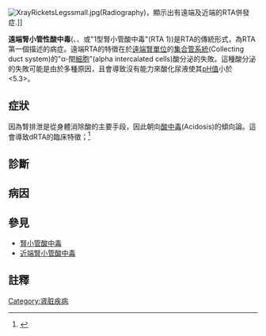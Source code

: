 {{Infobox disease
| Name            = 遠端腎小管酸中毒<br>({{lang|en|Distal renal tubular acidosis}})
| Image           = 
| Alt             = 
| Caption         = 
| DiseasesDB      = 
| ICD10           = 
| ICD9            = 
| ICDO            = 
| OMIM            = 179800
| MedlinePlus     = 000493
| eMedicineSubj   = 
| eMedicineTopic  = 
| MeshID          = D000141
}}
[[File:XrayRicketsLegssmall.jpg|thumb]](Radiography)，顯示出有遠端及近端的RTA併發症.]]

'''遠端腎小管性酸中毒'''({{lang|en|Distal renal tubular acidosis}}、{{lang|en|dRTA}}、或"1型腎小管酸中毒"(RTA 1))是RTA的傳統形式，為RTA第一個描述的病症。遠端RTA的特徵在於[[人体解剖学方位|遠端]][[腎單位|腎單位]]的[[集合管系統|集合管系統]](Collecting duct system)的"α-閏[[細胞|細胞]]"(alpha intercalated cells)酸分泌的失敗。這種酸分泌的失敗可能是由於多種原因，且會導致沒有能力來酸化尿液使其[[pH值|pH值]]小於<5.3>。

==症狀==
因為腎排泄是從身體消除酸的主要手段，因此朝向[[酸中毒|酸中毒]](Acidosis)的傾向論。這會導致dRTA的臨床特徵；<ref name=laing>{{cite journal |author=Laing CM, Toye AM, Capasso G, Unwin RJ |title=Renal tubular acidosis: developments in our understanding of the molecular basis |journal=Int. J. Biochem. Cell Biol. |volume=37 |issue=6 |pages=1151–61 |year=2005|pmid=15778079 |doi=10.1016/j.biocel.2005.01.002 |url=}}</ref>
<!--*Normal [[anion_gap|anion gap]] [[metabolic_acidosis|metabolic acidosis]]/acidemia
*[[Hypokalemia|Hypokalemia]]
*[[kidney_stone|Urinary stone]] formation (related to alkaline urine, [[hypercalciuria|hypercalciuria]], and low urinary citrate).<ref name="Buckalew">{{cite journal | author = Buckalew VM Jr | title = Nephrolithiasis in renal tubular acidosis | journal = [[The_Journal_of_Urology|The Journal of Urology]] | volume = 141 | issue = 3 (part 2) | pages = 731–737
 | year = 1989 | pmid = 2645431}}</ref>
*[[Nephrocalcinosis|Nephrocalcinosis]] (deposition of [[calcium|calcium]] in the substance of the kidney)
*[[Bone|Bone]] demineralisation (causing [[rickets|rickets]] in children and [[osteomalacia|osteomalacia]] in adults)

The symptoms and sequelae of dRTA are variable and range from being completely [[asymptomatic|asymptomatic]], to [[loin|loin]] pain and [[hematuria|hematuria]] from [[kidney_stones|kidney stones]], to [[failure_to_thrive|failure to thrive]] and severe [[rickets|rickets]] in childhood forms as well as possible [[renal_failure|renal failure]] and even death.

dRTA commonly leads to sodium loss and volume contraction, which causes a compensatory increase in blood levels of [[aldosterone|aldosterone]].<ref name=Wein_Urology1045>{{cite book|last=Wein|first=Alan, J|title=Campbell-walsh Urology Expert Consult.|year=2011|publisher=W B Saunders Co|location=Philadelphia, PA|isbn=978-1-4160-6911-9|pages=1045|url=http://www.mdconsult.com/das/book/pdf/282455359-3/978-1-4160-6911-9/4-u1.0-B978-1-4160-6911-9..00038-4..DOCPDF.pdf?isbn=978-1-4160-6911-9&eid=4-u1.0-B978-1-4160-6911-9..00038-4..DOCPDF|edition=10th}}</ref> Aldosterone causes increased resorption of sodium and loss of potassium in the collecting duct of the kidney, so these increased aldosterone levels cause the hypokalemia which is a common symptom of dRTA.<ref name=Wein_Urology1045 />-->

==診斷==<!--
The acidosis is variable, and one may have dRTA with [[alpha_intercalated_cell|alpha intercalated cell]] failure without necessarily being acidemic; this is termed ''incomplete dRTA''. The diagnosis of dRTA can be made by the observation of a urinary [[pH|pH]] of greater than 5.3 in the face of a systemic acidemia (usually taken to be a serum bicarbonate of 20 [[mmol|mmol]]/[[litre|l]] or less). In the case of an incomplete dRTA, failure to acidify the urine following an oral acid loading challenge is often used as a test.  The test usually performed is ''the short [[ammonium_chloride|ammonium chloride]] test'',<ref>{{cite journal |quotes= |last=Wrong |first= O|authorlink= |author2=Davies HEF |year= 1959|title=The Excretion of Acid in Renal Disease |journal=QJM |volume= 28|issue= 110|pages=259–313 |id= |url=https://archive.org/details/sim_qjm_1959-04_28_110/page/259|accessdate= |pmid= 13658353 }}</ref> in which ammonium chloride capsules are used as the acid load. More recently, an alternative test using [[furosemide|furosemide]] and [[fludrocortisone|fludrocortisone]] has been described.<ref>{{cite journal |author=Walsh SB, Shirley DG, Wrong OM, Unwin RJ |title=Urinary acidification assessed by simultaneous furosemide and fludrocortisone treatment: an alternative to ammonium chloride |journal=Kidney Int. |volume=71 |issue=12 |pages=1310–6 |year=2007 |pmid=17410104 |doi=10.1038/sj.ki.5002220 |url=https://archive.org/details/sim_kidney-international_2007-06_71_12/page/1310}}</ref>

Interestingly, dRTA has been proposed as a possible diagnosis for the unknown malady plaguing [[Tiny_Tim_(A_Christmas_Carol)|Tiny Tim]] in Charles Dickens' [[A_Christmas_Carol|A Christmas Carol]].<ref>{{cite journal | author = Lewis D | title = What was wrong with Tiny Tim? | journal = Am J Dis Child | volume = 146 | issue = 12 | pages = 1403–7 | year = 1992 | pmid = 1340779 | doi=10.1001/archpedi.1992.02160240013002}}</ref><ref>{{cite news| url=http://www.time.com/time/magazine/article/0,9171,977391,00.html | work=Time | title=What Ailed Tiny Tim | date=1992-12-28 | accessdate=2010-05-22}}</ref>-->

==病因==<!--
[[File:Alpha_Intercalated_Cell_Cartoon.svg|thumb]]
*[[Autoimmune_disease|Autoimmune disease]].  Classically [[Sjögren's_syndrome|Sjögren's syndrome]], but it is also associated with [[systemic_lupus_erythematosus|systemic lupus erythematosus]], [[rheumatoid_arthritis|rheumatoid arthritis]] and even [[hypergammaglobulinemia|hypergammaglobulinemia]]. Hypokalaemia is often severe in these cases.<ref>{{cite journal |author=Wrong OM, Feest TG, MacIver AG |title=Immune-related potassium-losing interstitial nephritis: a comparison with distal renal tubular acidosis |journal=Q. J. Med. |volume=86 |issue=8 |pages=513–34 |year=1993 |pmid=8210309 |doi= 10.1093/qjmed/86.8.513|url=http://qjmed.oxfordjournals.org/cgi/content/abstract/86/8/513}}</ref>
*Hereditary causes include mutations of [[Band_3|Band 3]]<ref>{{cite journal |author=Bruce LJ, Cope DL, Jones GK, et al. |title=Familial distal renal tubular acidosis is associated with mutations in the red cell anion exchanger (Band 3, AE1) gene |journal=J. Clin. Invest. |volume=100 |issue=7 |pages=1693–707 |year=1997 |pmid=9312167 |pmc=508352 |doi=10.1172/JCI119694 |url=http://www.jci.org/cgi/content/abstract/100/7/1693}}</ref> the basolateral bicarbonate transporter of the intercalated cell, which may be transmitted in an [[autosomal_dominant|autosomal dominant]] fashion in western European cases, or in an [[autosomal_recessive|autosomal recessive]] fashion in South East Asian cases. The South East Asian cases are associated with more severe hypokalemia.<ref>{{cite journal |author=Bruce LJ, Wrong O, Toye AM, et al. |title=Band 3 mutations, renal tubular acidosis and South-East Asian ovalocytosis in Malaysia and Papua New Guinea: loss of up to 95% band 3 transport in red cells |journal=Biochem. J. |volume=350 Pt 1 |issue= Pt 1|pages=41–51 |year=2000 |pmid=10926824 |pmc=1221222 |doi=10.1042/0264-6021:3500041 |url=http://www.biochemj.org/bj/350/0041/bj3500041.htm}}</ref> Other hereditary causes include mutations of subunits of the [[apical_membrane|apical]] [[proton_pump|proton pump]] vH<sup>+</sup>-ATPase,<ref>{{cite journal|last=Wagner|first=CA |date=October 2004|title=Renal Vacuolar H<sup>+</sup>-ATPase|journal=Physiological Reviews|volume=84 |issue=4 |pages=1263–314|url=http://physrev.physiology.org/cgi/content/full/84/4/1263|pmid=15383652|doi=10.1152/physrev.00045.2003|last2=Finberg|first2=KE|last3=Breton|first3=S|last4=Marshansky|first4=V|last5=Brown|first5=D|last6=Geibel|first6=JP}}</ref> which are transmitted in an autosomal recessive fashion, and may be associated with sensorineural [[deafness|deafness]].<ref>{{cite journal |author=Karet FE, Finberg KE, Nelson RD, et al. |title=Mutations in the gene encoding B1 subunit of H+-ATPase cause renal tubular acidosis with sensorineural deafness |journal=Nat. Genet. |volume=21 |issue=1 |pages=84–90 |year=1999 |pmid=9916796 |doi=10.1038/5022 |url=http://www.nature.com/ng/journal/v21/n1/abs/ng0199_84.html}}</ref>
*Liver [[cirrhosis|cirrhosis]].
*[[Nephrocalcinosis|Nephrocalcinosis]].  While it is a consequence of dRTA, it can also be a cause; related to calcium-induced damage of the [[cortical_collecting_duct|cortical collecting duct]].
*[[Renal_transplantation|Renal transplantation]].
*[[Sickle_cell_anemia|Sickle cell anemia]].
*Toxins, including [[ifosfamide|ifosfamide]] (more commonly causing pRTA than dRTA),<ref>{{cite journal |author=Skinner R, Pearson AD, English MW, et al. |title=Risk factors for ifosfamide nephrotoxicity in children |journal=Lancet |volume=348 |issue=9027 |pages=578–80 |year=1996 |pmid=8774570 |doi=10.1016/S0140-6736(96)03480-0 |url=http://linkinghub.elsevier.com/retrieve/pii/S0140673696034800}}</ref> [[toluene|toluene]],<ref>{{cite journal |author=Batlle DC, Sabatini S, Kurtzman NA |title=On the mechanism of toluene-induced renal tubular acidosis |journal=Nephron |volume=49 |issue=3 |pages=210–8 |year=1988 |pmid=3135502 |doi= 10.1159/000185057|url=}}</ref> [[lithium_carbonate|lithium carbonate]]<ref>{{cite journal |author=Boton R, Gaviria M, Batlle DC |title=Prevalence, pathogenesis, and treatment of renal dysfunction associated with chronic lithium therapy |journal=Am. J. Kidney Dis. |volume=10 |issue=5 |pages=329–45 |year=1987 |pmid=3314489 |doi= 10.1016/s0272-6386(87)80098-7|url=}}</ref> and [[amphotericin_B|amphotericin B]].<ref>{{cite journal |author=McCurdy DK, Frederic M, Elkinton JR |title=Renal tubular acidosis due to amphotericin B |journal=N. Engl. J. Med. |volume=278 |issue=3 |pages=124–30 |year=1968 |pmid=5634966 |doi= 10.1056/NEJM196801182780302|url=}}</ref>
*Chronic [[urinary_tract_obstruction|urinary tract obstruction]].

==治療==
This is relatively straightforward. It involves correction of the acidemia with oral [[sodium_bicarbonate|sodium bicarbonate]], [[Trisodium_citrate|sodium citrate]] or [[potassium_citrate|potassium citrate]]. This will correct the acidemia and reverse bone demineralisation. Hypokalemia and urinary stone formation and nephrocalcinosis can be treated with [[potassium_citrate|potassium citrate]] tablets which not only replace potassium but also inhibit calcium excretion and thus do not exacerbate stone disease as sodium bicarbonate or citrate may do.<ref>{{cite journal |author=Morris RC, Sebastian A |title=Alkali therapy in renal tubular acidosis: who needs it? |journal=J. Am. Soc. Nephrol. |volume=13 |issue=8 |pages=2186–8 |year=2002 |pmid=12138154 |doi=10.1097/01.ASN.0000027973.07189.00 |url=http://jasn.asnjournals.org/cgi/reprint/13/8/2186.pdf|format=PDF}}</ref>-->

==參見==
* [[腎小管酸中毒|腎小管酸中毒]]
* [[近端腎小管酸中毒|近端腎小管酸中毒]]

==註釋==
{{reflist|2}}

{{Nephrology}}
{{水电解质失衡与酸碱失衡}}

[[Category:肾脏疾病|Category:肾脏疾病]]